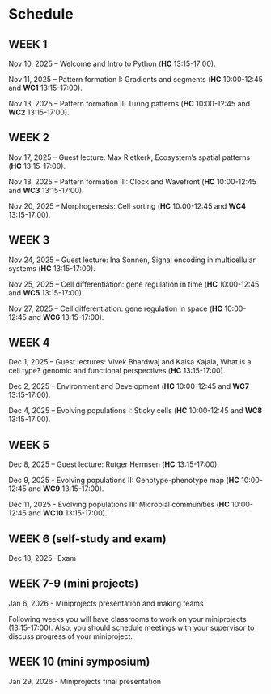 # Schedule {.unnumbered}


## WEEK 1 {.unnumbered}

Nov 10, 2025 – Welcome and Intro to Python (**HC** 13:15-17:00). 

Nov 11, 2025 – Pattern formation I: Gradients and segments (**HC** 10:00-12:45 and **WC1** 13:15-17:00).

Nov 13, 2025 – Pattern formation II: Turing patterns (**HC** 10:00-12:45 and **WC2** 13:15-17:00).

## WEEK 2 {.unnumbered}

Nov 17, 2025 – Guest lecture: Max Rietkerk, Ecosystem’s spatial patterns (**HC** 13:15-17:00).

Nov 18, 2025 – Pattern formation III: Clock and Wavefront (**HC** 10:00-12:45 and **WC3** 13:15-17:00).

Nov 20, 2025 – Morphogenesis: Cell sorting (**HC** 10:00-12:45 and **WC4** 13:15-17:00).

## WEEK 3 {.unnumbered}

Nov 24, 2025 – Guest lecture: Ina Sonnen, Signal encoding in multicellular systems (**HC** 13:15-17:00).

Nov 25, 2025 – Cell differentiation: gene regulation in time (**HC** 10:00-12:45 and **WC5** 13:15-17:00).

Nov 27, 2025 – Cell differentiation: gene regulation in space (**HC** 10:00-12:45 and **WC6** 13:15-17:00).

## WEEK 4 {.unnumbered}

Dec 1, 2025 – Guest lectures: Vivek Bhardwaj and Kaisa Kajala, What is a cell type? genomic and functional perspectives (**HC** 13:15-17:00).

Dec 2, 2025 – Environment and Development (**HC** 10:00-12:45 and **WC7** 13:15-17:00). 

Dec 4, 2025 – Evolving populations I: Sticky cells (**HC** 10:00-12:45 and **WC8** 13:15-17:00).

## WEEK 5 {.unnumbered}

Dec 8, 2025 – Guest lecture: Rutger Hermsen (**HC** 13:15-17:00).

Dec 9, 2025 - Evolving populations II: Genotype-phenotype map (**HC** 10:00-12:45 and **WC9** 13:15-17:00).

Dec 11, 2025 - Evolving populations III: Microbial communities (**HC** 10:00-12:45 and **WC10** 13:15-17:00). 

## WEEK 6 (self-study and exam) {.unnumbered}

Dec 18, 2025 –Exam

## WEEK 7-9 (mini projects) {.unnumbered}

Jan 6, 2026 - Miniprojects presentation and making teams

Following weeks you will have classrooms to work on your miniprojects (13:15-17:00). Also, you should schedule meetings with your supervisor to discuss progress of your miniproject.

## WEEK 10 (mini symposium) {.unnumbered}

Jan 29, 2026 - Miniprojects final presentation
